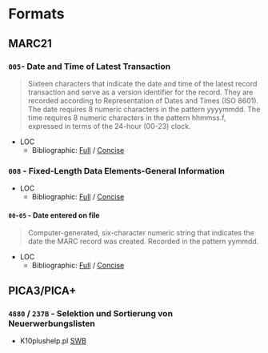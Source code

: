 # Formats

## MARC21

### `005`- Date and Time of Latest Transaction

> Sixteen characters that indicate the date and time of the latest record transaction and serve as a version identifier for the record. They are recorded according to Representation of Dates and Times (ISO 8601). The date requires 8 numeric characters in the pattern yyyymmdd. The time requires 8 numeric characters in the pattern hhmmss.f, expressed in terms of the 24-hour (00-23) clock.

- LOC
  - Bibliographic: [Full](https://www.loc.gov/marc/bibliographic/bd005.html) / [Concise](https://www.loc.gov/marc/bibliographic/concise/bd005.html)

### `008` - Fixed-Length Data Elements-General Information

- LOC
  - Bibliographic: [Full](https://www.loc.gov/marc/bibliographic/bd008.html) / [Concise](https://www.loc.gov/marc/bibliographic/concise/bd008.html)

#### `00-05` - Date entered on file

> Computer-generated, six-character numeric string that indicates the date the MARC record was created. Recorded in the pattern yymmdd.

- LOC
  - Bibliographic: [Full](https://www.loc.gov/marc/bibliographic/bd008a.html) / [Concise](https://www.loc.gov/marc/bibliographic/concise/bd008a.html)

## PICA3/PICA+

### `4880` / `237B` - Selektion und Sortierung von Neuerwerbungslisten

- K10plushelp.pl [SWB](https://swbtools.bsz-bw.de/cgi-bin/k10plushelp.pl?cmd=kat&val=4880&katalog=Standard)
